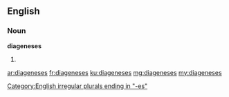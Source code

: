 ==English==

===Noun===
'''diageneses'''

# {{plural of|diagenesis}}

[[Category:English irregular plurals ending in "-es"]]

[[ar:diageneses]]
[[fr:diageneses]]
[[ku:diageneses]]
[[mg:diageneses]]
[[my:diageneses]]